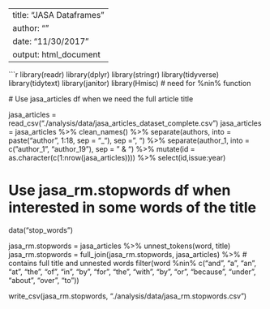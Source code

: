 
---
title: "JASA Dataframes"
author: ""
date: "11/30/2017"
output: html_document
---

```r

library(readr)
library(dplyr)
library(stringr)
library(tidyverse)
library(tidytext)
library(janitor)
library(Hmisc) # need for %nin% function

 # Use jasa_articles df when we need the full article title

jasa_articles = read_csv("./analysis/data/jasa_articles_dataset_complete.csv") 
jasa_articles = jasa_articles %>%
  clean_names() %>% 
  separate(authors, into = paste("author", 1:18, sep = "_"), sep = ", ") %>% 
  separate(author_1, into = c("author_1", "author_19"), sep = " & ") %>% 
  mutate(id = as.character(c(1:nrow(jasa_articles)))) %>% 
  select(id,issue:year)

# Use jasa_rm.stopwords df when interested in some words of the title

data("stop_words")

jasa_rm.stopwords = jasa_articles %>% 
  unnest_tokens(word, title)
jasa_rm.stopwords = full_join(jasa_rm.stopwords, jasa_articles) %>% # contains full title and unnested words
  filter(word %nin% c("and", "a", "an", "at", "the", "of", "in", "by", "for", "the", "with", "by", "or", "because", "under", "about", "over", "to")) 


write_csv(jasa_rm.stopwords, "./analysis/data/jasa_rm.stopwords.csv")


